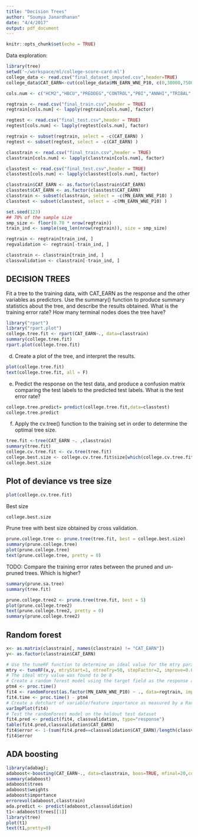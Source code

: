 ```yaml
---
title: "Decision Trees"
author: "Soumya Janardhanan"
date: "4/4/2017"
output: pdf_document
---
```


```r
knitr::opts_chunk$set(echo = TRUE)
```

Data exploration:

```r
library(tree)
setwd('~/workspace/ml/college-score-card-ml')
college_data <- read.csv("final_dataset_imputed.csv",header=TRUE)
college_data$CAT_EARN<-cut(college_data$MN_EARN_WNE_P10, c(0,30000,75000,max(college_data$MN_EARN_WNE_P10)),labels=c(0,1,2))

cols.num <- c("HCM2","HBCU","PREDDEG","CONTROL","PBI","ANNHI","TRIBAL","AANAPII","HSI","NANTI","MENONLY","WOMENONLY")

regtrain <- read.csv("final_train.csv",header = TRUE)
regtrain[cols.num] <- lapply(regtrain[cols.num], factor)

regtest <- read.csv("final_test.csv",header = TRUE)
regtest[cols.num] <- lapply(regtest[cols.num], factor)

regtrain <- subset(regtrain, select = -c(CAT_EARN) )
regtest <- subset(regtest, select = -c(CAT_EARN) )

classtrain <- read.csv("final_train.csv",header = TRUE)
classtrain[cols.num] <- lapply(classtrain[cols.num], factor)

classtest <- read.csv("final_test.csv",header = TRUE)
classtest[cols.num] <- lapply(classtest[cols.num], factor)

classtrain$CAT_EARN <- as.factor(classtrain$CAT_EARN)
classtest$CAT_EARN <- as.factor(classtest$CAT_EARN)
classtrain <- subset(classtrain, select = -c(MN_EARN_WNE_P10) )
classtest <- subset(classtest, select = -c(MN_EARN_WNE_P10) )

set.seed(123)
## 70% of the sample size
smp_size <- floor(0.70 * nrow(regtrain))
train_ind <- sample(seq_len(nrow(regtrain)), size = smp_size)

regtrain <- regtrain[train_ind, ]
regvalidation <- regtrain[-train_ind, ]

classtrain <- classtrain[train_ind, ]
classvalidation <- classtrain[-train_ind, ]
```

## DECISION TREES
Fit a tree to the training data, with CAT_EARN as the response and the other variables as predictors. Use the summary() function to produce summary statistics about the tree, and describe the results obtained. What is the training error rate? How many terminal nodes does the tree have?


```r
library("rpart")
library("rpart.plot")
college.tree.fit <- rpart(CAT_EARN~., data=classtrain)
summary(college.tree.fit)
rpart.plot(college.tree.fit)
```


(d) Create a plot of the tree, and interpret the results.

```r
plot(college.tree.fit)
text(college.tree.fit, all = F)
```

(e) Predict the response on the test data, and produce a confusion matrix comparing the test labels to the predicted test labels. What is the test error rate?

```r
college.tree.predict= predict(college.tree.fit,data=classtest)
college.tree.predict
```

(f) Apply the cv.tree() function to the training set in order to determine the optimal tree size.

```r
tree.fit <-tree(CAT_EARN ~. ,classtrain)
summary(tree.fit)
college.cv.tree.fit <- cv.tree(tree.fit)
college.best.size <- college.cv.tree.fit$size[which(college.cv.tree.fit$dev==min(college.cv.tree.fit$dev))] # which size is better?
college.best.size

```

## Plot of deviance vs tree size
```r
plot(college.cv.tree.fit)
```

Best size

```r
college.best.size
```

Prune tree with best size obtained by cross validation.

```r
prune.college.tree <- prune.tree(tree.fit, best = college.best.size)
summary(prune.college.tree)
plot(prune.college.tree)
text(prune.college.tree, pretty = 0)
```

TODO: Compare the training error rates between the pruned and un- pruned trees. Which is higher?

```r
summary(prune.sa.tree)
summary(tree.fit)
```


```r
prune.college.tree2 <- prune.tree(tree.fit, best = 5)
plot(prune.college.tree2)
text(prune.college.tree2, pretty = 0)
summary(prune.college.tree2)
```

## Random forest
```r
x<- as.matrix(classtrain[, names(classtrain) != "CAT_EARN"])
y<- as.factor(classtrain$CAT_EARN)

# Use the tuneRF function to determine an ideal value for the mtry parameter
mtry <- tuneRF(x,y, mtryStart=1, ntreeTry=50, stepFactor=2, improve=0.05, trace=TRUE, plot=TRUE, doBest=FALSE)
# The ideal mtry value was found to be 8
# Create a random forest model using the target field as the response and all features as inputs
ptm4 <- proc.time()
fit4 <- randomForest(as.factor(MN_EARN_WNE_P10) ~ ., data=regtrain, importance=TRUE, ntree=100, mtry=8)
fit4.time <- proc.time() - ptm4
# Create a dotchart of variable/feature importance as measured by a Random Forest
varImpPlot(fit4)
# Test the randomForest model on the holdout test dataset
fit4.pred <- predict(fit4, classvalidation, type="response")
table(fit4.pred,classvalidation$CAT_EARN)
fit4$error <- 1-(sum(fit4.pred==classvalidation$CAT_EARN)/length(classvalidation$CAT_EARN))
fit4$error
```

## ADA boosting

```r
library(adabag);
adaboost<-boosting(CAT_EARN~., data=classtrain, boos=TRUE, mfinal=20,coeflearn='Breiman')
summary(adaboost)
adaboost$trees
adaboost$weights
adaboost$importance
errorevol(adaboost,classtrain)
ada.predict <- predict(adaboost,classvalidation)
t1<-adaboost$trees[[1]]
library(tree)
plot(t1)
text(t1,pretty=0)
```


